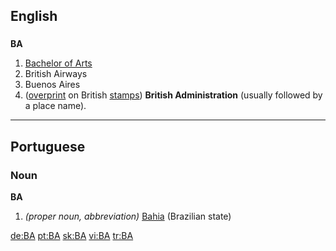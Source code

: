 {{see|ba|Ba|bá|bā}}

==English==

==={{initialism}}===
'''BA'''

#[[Bachelor of Arts]]
#British Airways
#Buenos Aires
#([[overprint]] on British [[stamp]]s) '''British Administration''' (usually followed by a place name).
----

==Portuguese==
===Noun===
'''BA'''
#''(proper noun, abbreviation)'' [[Bahia]] (Brazilian state)

[[de:BA]]
[[pt:BA]]
[[sk:BA]]
[[vi:BA]]
[[tr:BA]]